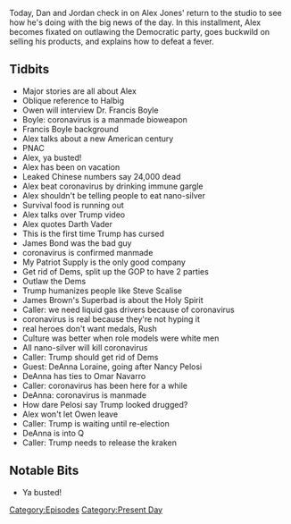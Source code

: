{{DEFAULTSORT:
    #_EPISODE_0396:February 6, 2020
}}{{Episode
    | title           = February 6, 2020
    | caption         = [https://knowledgefight.libsyn.com/knowledge-fight-february-6-2020 Listen to this episode on Libsyn]
    | episodeNumber   = 396
    | length          = 02:05:53
    | airDate         = February 7, 2020
    | coverageDate    = February 6, 2020
    | episodeType     = [[:Category:Present Day|Present Day]]
    | appearance      = [[Wolfgang Halbig]], [[Owen Shroyer]], [[Dr Francis Boyle]], [[Steve Scalise]], [[James Brown]], [[Rush Limbaugh]], [[DeAnna Lorraine]], [[Nancy Pelosi]], [[Omar Navarro]]
    | previousEpisode = [[395: Ghosts Of Caucuses Past]]
    | nextEpisode     = [[397: February 7-8, 2020]]
}}

{{Stub}}

Today, Dan and Jordan check in on Alex Jones' return to the studio to see how he's doing with the big news of the day. In this installment, Alex becomes fixated on outlawing the Democratic party, goes buckwild on selling his products, and explains how to defeat a fever.

==Tidbits==

*Major stories are all about Alex
*Oblique reference to Halbig
*Owen will interview Dr. Francis Boyle
*Boyle: coronavirus is a manmade bioweapon
*Francis Boyle background
*Alex talks about a new American century
*PNAC
*Alex, ya busted!
*Alex has been on vacation
*Leaked Chinese numbers say 24,000 dead
*Alex beat coronavirus by drinking immune gargle
*Alex shouldn't be telling people to eat nano-silver
*Survival food is running out
*Alex talks over Trump video
*Alex quotes Darth Vader
*This is the first time Trump has cursed
*James Bond was the bad guy
*coronavirus is confirmed manmade
*My Patriot Supply is the only good company
*Get rid of Dems, split up the GOP to have 2 parties
*Outlaw the Dems
*Trump humanizes people like Steve Scalise
*James Brown's Superbad is about the Holy Spirit
*Caller: we need liquid gas drivers because of coronavirus
*coronavirus is real because they're not hyping it
*real heroes don't want medals, Rush
*Culture was better when role models were white men
*All nano-silver will kill coronavirus
*Caller: Trump should get rid of Dems
*Guest: DeAnna Loraine, going after Nancy Pelosi
*DeAnna has ties to Omar Navarro
*Caller: coronavirus has been here for a while
*DeAnna: coronavirus is manmade
*How dare Pelosi say Trump looked drugged?
*Alex won't let Owen leave
*Caller: Trump is waiting until re-election
*DeAnna is into Q
*Caller: Trump needs to release the kraken

==Notable Bits==

*Ya busted!

[[Category:Episodes]]
[[Category:Present Day]]
